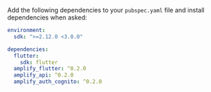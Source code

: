 Add the following dependencies to your `pubspec.yaml` file and install dependencies when asked:

```yaml
environment:
  sdk: ">=2.12.0 <3.0.0"

dependencies:
  flutter:
    sdk: flutter
  amplify_flutter: ^0.2.0
  amplify_api: ^0.2.0
  amplify_auth_cognito: ^0.2.0
```
